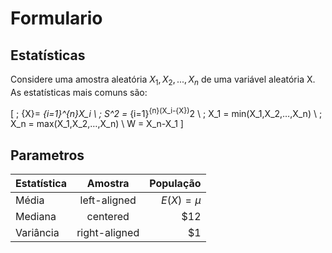 # Formulario 

## Estatísticas

Considere uma amostra aleatória $X_1,X_2,...,X_n$ de uma variável aleatória X.
As estatísticas mais comuns são: 

\[ \text{Média amostral : }  \;     \bar{X}=  \dfrac{1}{n} \sum_{i=1}^{n}X_i \\
   \text{Variância amostral : } \;   S^2 = \dfrac{1}{n-1} \sum_{i=1}^{n}(X_i-\bar{X})^2 \\ 
   \text{Menor valor amostral : } \; X_1 = min(X_1,X_2,...,X_n) \\
   \text{Mair valor amostral : }  \; X_n =  max(X_1,X_2,...,X_n)  \\
   \text{Amplitude amostral : } W =  X_n-X_1
\]


## Parametros 


| Estatística   |   Amostra     |  População    |
|---------------|:-------------:|--------------:|
|     Média     |  left-aligned | $E(X)= \mu$   |
|    Mediana    |    centered   |   $12         |
|    Variância  | right-aligned |    $1         |